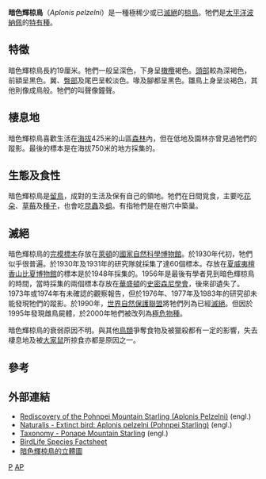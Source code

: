 {{speciesbox
| name = 暗色輝椋鳥
| image = Naturalis Biodiversity Center - RMNH.AVES.110031 - Aplonis pelzelni Finsch, 1876 - Pohnpei Starling - specimen - video.webm
| image_caption = 标本RMNH 110031的周转录像，收藏于[[自然生物多样性中心|自然生物多样性中心]]
| status = CR
| status_system = IUCN3.1
| status_ref = <ref>{{cite iucn|url=https://www.iucnredlist.org/details/22710490/0 |title=''Aplonis pelzelni'' |author=BirdLife International |author-link=BirdLife International |year=2012 |access-date=26 November 2013|ref=harv}}</ref>
| genus = Aplonis
| species = pelzelni
| authority = ([[Otto_Finsch|Finsch]], 1876)
}}
'''暗色輝椋鳥'''（''Aplonis pelzelni''）是一種極稀少或已[[滅絕|滅絕]]的[[椋鳥|椋鳥]]。牠們是[[太平洋|太平洋]][[波納佩|波納佩]]的[[特有種|特有種]]。

==特徵==
暗色輝椋鳥長約19厘米。牠們一般呈深色，下身呈[[橄欖|橄欖]]褐色。[[頭部|頭部]]較為深褐色，前額呈黑色。翼、[[臀部|臀部]]及尾巴呈較淡色。喙及腳都呈黑色。雛鳥上身呈淡褐色，其他則像成鳥般。牠們的叫聲像鐘聲。

==棲息地==
暗色輝椋鳥喜歡生活在[[海拔|海拔]]425米的山區[[森林|森林]]內，但在低地及園林亦曾見過牠們的蹤影。最後的標本是在海拔750米的地方採集的。

==生態及食性==
暗色輝椋鳥是[[留鳥|留鳥]]，成對的生活及保有自己的領地。牠們在日間覓食，主要吃[[花朵|花朵]]、[[草莓|草莓]]及[[種子|種子]]，也會吃[[昆蟲|昆蟲]]及[[蛆|蛆]]。有指牠們是在樹穴中築巢。

==滅絕==
暗色輝椋鳥的[[完模標本|完模標本]]存放在[[萊頓|萊頓]]的[[國家自然科學博物館|國家自然科學博物館]]。於1930年代初，牠們似乎很普遍。於1930年及1931年的研究隊就採集了達60個標本。存放在[[夏威夷|夏威夷]][[檀香山|檀香山]][[比夏博物館|比夏博物館]]的標本是於1948年採集的。1956年是最後有學者見到暗色輝椋鳥的時間，當時採集的兩個標本存放在[[華盛頓|華盛頓]]的[[史密森尼學會|史密森尼學會]]，後來卻遺失了。1973年或1974年有未確認的觀察報告，但於1976年、1977年及1983年的研究卻未能發現牠們的蹤影。於1990年，[[世界自然保護聯盟|世界自然保護聯盟]]將牠們列為已經[[滅絕|滅絕]]。但因於1995年發現雌鳥屍體，於2000年牠們被改列為[[極危物種|極危物種]]。

暗色輝椋鳥的衰弱原因不明。與其他[[鳥類|鳥類]]爭奪食物及被獵殺都有一定的影響，失去棲息地及被[[大家鼠|大家鼠]]所掠食亦都是原因之一。

==參考==
{{reflist}}

==外部連結==
*[https://web.archive.org/web/20080907011043/http://elibrary.unm.edu/sora/Auk/v113n01/p0229-p0230.pdf Rediscovery of the Pohnpei Mountain Starling (Aplonis Pelzelni)] (engl.)
*[https://web.archive.org/web/20110717030016/http://ip30.eti.uva.nl/naturalis/detail?lang=uk&id=28 Naturalis - Extinct bird: Aplonis pelzelni (Pohnpei Starling)] (engl.)
*[https://web.archive.org/web/20050129221541/http://fwie.fw.vt.edu/WWW/esis/lists/e101002.htm Taxonomy - Ponape Mountain Starling] (engl.)
*[http://www.birdlife.org/datazone/ebas/index.html?action=SpcHTMDetails.asp&sid=6734&m=0 BirdLife Species Factsheet] {{Wayback|url=http://www.birdlife.org/datazone/ebas/index.html?action=SpcHTMDetails.asp&sid=6734&m=0 |date=20090103222117 }}
*[https://web.archive.org/web/20110608000619/http://nlbif.eti.uva.nl/naturalis/detail?lang=uk&id=28 暗色輝椋鳥的立體圖]
{{Taxonbar|from=Q977951}}

[[Category:辉椋鸟属|P]]
[[Category:IUCN紅色名錄極危物種|AP]]